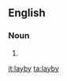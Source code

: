==English==

===Noun===
{{en-noun}}

# {{alternative spelling of|lay-by}}

[[it:layby]]
[[ta:layby]]